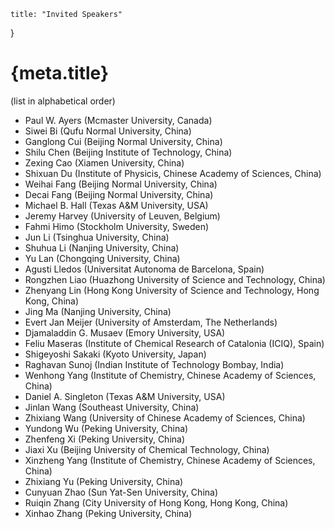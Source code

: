 
    title: "Invited Speakers"
}

<Head>
    <title>{`${meta.title} - ICOC2016`}</title>
</Head>

# {meta.title}

(list in alphabetical order)

- Paul W. Ayers (Mcmaster University, Canada)
- Siwei Bi (Qufu Normal University, China)
- Ganglong Cui (Beijing Normal University, China)
- Shilu Chen (Beijing Institute of Technology, China)
- Zexing Cao (Xiamen University, China)
- Shixuan Du (Institute of Physicis, Chinese Academy of Sciences, China)
- Weihai Fang (Beijing Normal University, China)
- Decai Fang (Beijing Normal University, China)
- Michael B. Hall (Texas A&M University, USA)
- Jeremy Harvey (University of Leuven, Belgium)
- Fahmi Himo (Stockholm University, Sweden)
- Jun Li (Tsinghua University, China)
- Shuhua Li (Nanjing University, China)
- Yu Lan (Chongqing University, China)
- Agusti Lledos (Universitat Autonoma de Barcelona, Spain)
- Rongzhen Liao (Huazhong University of Science and Technology, China)
- Zhenyang Lin (Hong Kong University of Science and Technology, Hong Kong, China)
- Jing Ma (Nanjing University, China)
- Evert Jan Meijer (University of Amsterdam, The Netherlands)
- Djamaladdin G. Musaev (Emory University, USA)
- Feliu Maseras (Institute of Chemical Research of Catalonia (ICIQ), Spain)
- Shigeyoshi Sakaki (Kyoto University, Japan)
- Raghavan Sunoj (Indian Institute of Technology Bombay, India)
- Wenhong Yang (Institute of Chemistry, Chinese Academy of Sciences, China)
- Daniel A. Singleton (Texas A&M University, USA)
- Jinlan Wang (Southeast University, China)
- Zhixiang Wang (University of Chinese Academy of Sciences, China)
- Yundong Wu (Peking University, China)
- Zhenfeng Xi (Peking University, China)
- Jiaxi Xu (Beijing University of Chemical Technology, China)
- Xinzheng Yang (Institute of Chemistry, Chinese Academy of Sciences, China)
- Zhixiang Yu (Peking University, China)
- Cunyuan Zhao (Sun Yat-Sen University, China)
- Ruiqin Zhang (City University of Hong Kong, Hong Kong, China)
- Xinhao Zhang (Peking University, China)
